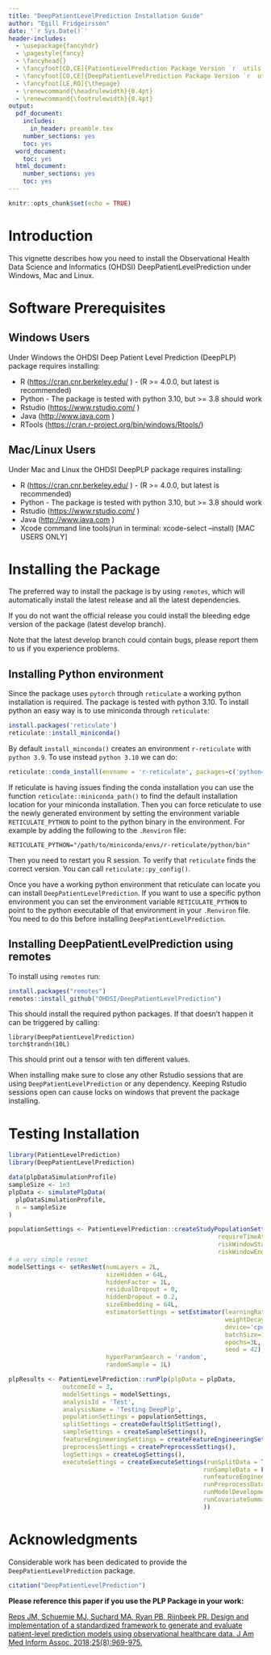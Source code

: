```yaml
---
title: "DeepPatientLevelPrediction Installation Guide"
author: "Egill Fridgeirsson"
date: '`r Sys.Date()`'
header-includes:
  - \usepackage{fancyhdr}
  - \pagestyle{fancy}
  - \fancyhead{}
  - \fancyfoot[CO,CE]{PatientLevelPrediction Package Version `r  utils::packageVersion("PatientLevelPrediction")`}
  - \fancyfoot[CO,CE]{DeepPatientLevelPrediction Package Version `r  utils::packageVersion("DeepPatientLevelPrediction")`}
  - \fancyfoot[LE,RO]{\thepage}
  - \renewcommand{\headrulewidth}{0.4pt}
  - \renewcommand{\footrulewidth}{0.4pt}
output:
  pdf_document:
    includes:
      in_header: preamble.tex
    number_sections: yes
    toc: yes
  word_document:
    toc: yes
  html_document:
    number_sections: yes
    toc: yes
---
```


```{=html}
<!--
%\VignetteEngine{knitr}
%\VignetteIndexEntry{Installing DeepPLP}
-->
```
```r
knitr::opts_chunk$set(echo = TRUE)
```

# Introduction

This vignette describes how you need to install the Observational Health Data Science and Informatics (OHDSI) DeepPatientLevelPrediction under Windows, Mac and Linux.

# Software Prerequisites

## Windows Users

Under Windows the OHDSI Deep Patient Level Prediction (DeepPLP) package requires installing:

-   R (<https://cran.cnr.berkeley.edu/> ) - (R \>= 4.0.0, but latest is recommended)
-   Python - The package is tested with python 3.10, but \>= 3.8 should work
-   Rstudio (<https://www.rstudio.com/> )
-   Java (<http://www.java.com> )
-   RTools (<https://cran.r-project.org/bin/windows/Rtools/>)

## Mac/Linux Users

Under Mac and Linux the OHDSI DeepPLP package requires installing:

-   R (<https://cran.cnr.berkeley.edu/> ) - (R \>= 4.0.0, but latest is recommended)
-   Python - The package is tested with python 3.10, but \>= 3.8 should work
-   Rstudio (<https://www.rstudio.com/> )
-   Java (<http://www.java.com> )
-   Xcode command line tools(run in terminal: xcode-select --install) [MAC USERS ONLY]

# Installing the Package

The preferred way to install the package is by using `remotes`, which will automatically install the latest release and all the latest dependencies.

If you do not want the official release you could install the bleeding edge version of the package (latest develop branch).

Note that the latest develop branch could contain bugs, please report them to us if you experience problems.

## Installing Python environment

Since the package uses `pytorch` through `reticulate` a working python installation is required. The package is tested with python 3.10. To install python an easy way is to use miniconda through `reticulate`:

```r
install.packages('reticulate')
reticulate::install_miniconda()
```

By default `install_minconda()` creates an environment `r-reticulate` with `python 3.9`. To use instead `python 3.10` we can do:

```r
reticulate::conda_install(envname = 'r-reticulate', packages=c('python=3.10'))
```

If reticulate is having issues finding the conda installation you can use the function `reticulate::miniconda_path()` to find the default installation location for your miniconda installation. Then you can force reticulate to use the newly generated environment by setting the environment variable `RETICULATE_PYTHON` to point to the python binary in the environment. For example by adding the following to the `.Renviron` file:

```         
RETICULATE_PYTHON="/path/to/miniconda/envs/r-reticulate/python/bin"
```

Then you need to restart you R session. To verify that `reticulate` finds the correct version. You can call `reticulate::py_config()`. 

Once you have a working python environment that reticulate can locate you can install `DeepPatientLevelPrediction`. If you want to use a specific python environment you can set the environment variable `RETICULATE_PYTHON` to point to the python executable of that environment in your `.Renviron` file. You need to do this before installing `DeepPatientLevelPrediction`.

## Installing DeepPatientLevelPrediction using remotes

To install using `remotes` run:

```r
install.packages("remotes")
remotes::install_github("OHDSI/DeepPatientLevelPrediction")
```

This should install the required python packages. If that doesn't happen it can be triggered by calling:

```
library(DeepPatientLevelPrediction)
torch$trandn(10L)
```

This should print out a tensor with ten different values. 

When installing make sure to close any other Rstudio sessions that are using `DeepPatientLevelPrediction` or any dependency. Keeping Rstudio sessions open can cause locks on windows that prevent the package installing.

# Testing Installation

```r
library(PatientLevelPrediction)
library(DeepPatientLevelPrediction)

data(plpDataSimulationProfile)
sampleSize <- 1e3
plpData <- simulatePlpData(
  plpDataSimulationProfile,
  n = sampleSize 
)

populationSettings <- PatientLevelPrediction::createStudyPopulationSettings(
                                                          requireTimeAtRisk = F, 
                                                          riskWindowStart = 1, 
                                                          riskWindowEnd = 365)
# a very simple resnet
modelSettings <- setResNet(numLayers = 2L, 
                           sizeHidden = 64L, 
                           hiddenFactor = 1L,
                           residualDropout = 0, 
                           hiddenDropout = 0.2, 
                           sizeEmbedding = 64L, 
                           estimatorSettings = setEstimator(learningRate = 3e-4,
                                                            weightDecay = 1e-6,
                                                            device='cpu',
                                                            batchSize=128L,
                                                            epochs=3L,
                                                            seed = 42),
                           hyperParamSearch = 'random',
                           randomSample = 1L)

plpResults <- PatientLevelPrediction::runPlp(plpData = plpData,
               outcomeId = 3,
               modelSettings = modelSettings,
               analysisId = 'Test',
               analysisName = 'Testing DeepPlp',
               populationSettings = populationSettings,
               splitSettings = createDefaultSplitSetting(),
               sampleSettings = createSampleSettings(), 
               featureEngineeringSettings = createFeatureEngineeringSettings(), 
               preprocessSettings = createPreprocessSettings(),
               logSettings = createLogSettings(),
               executeSettings = createExecuteSettings(runSplitData = T,
                                                      runSampleData = F,
                                                      runfeatureEngineering = F,
                                                      runPreprocessData = T,
                                                      runModelDevelopment = T,
                                                      runCovariateSummary = T
                                                      ))
```

# Acknowledgments

Considerable work has been dedicated to provide the `DeepPatientLevelPrediction` package.

```r
citation("DeepPatientLevelPrediction")
```

**Please reference this paper if you use the PLP Package in your work:**

[Reps JM, Schuemie MJ, Suchard MA, Ryan PB, Rijnbeek PR. Design and implementation of a standardized framework to generate and evaluate patient-level prediction models using observational healthcare data. J Am Med Inform Assoc. 2018;25(8):969-975.](http://dx.doi.org/10.1093/jamia/ocy032)
